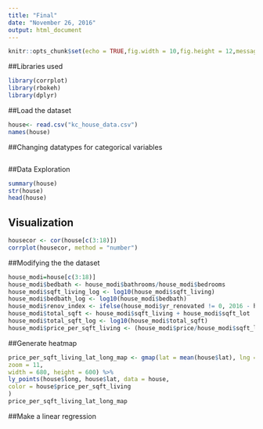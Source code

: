 ```yaml
---
title: "Final"
date: "November 26, 2016"
output: html_document
---
```


```r
knitr::opts_chunk$set(echo = TRUE,fig.width = 10,fig.height = 12,message = FALSE)
```

##Libraries used
```r
library(corrplot)
library(rbokeh)
library(dplyr)
```


##Load the dataset
```r
house<- read.csv("kc_house_data.csv")
names(house)

```

##Changing datatypes for categorical variables
```r
```

##Data Exploration
```r
summary(house)
str(house)
head(house)
```


## Visualization

```r
housecor <- cor(house[c(3:18)])
corrplot(housecor, method = "number")
```

##Modifying the the dataset
```r
house_modi=house[c(3:18)]
house_modi$bedbath <- house_modi$bathrooms/house_modi$bedrooms
house_modi$sqft_living_log <- log10(house_modi$sqft_living)
house_modi$bedbath_log <- log10(house_modi$bedbath)
house_modi$renov_index <- ifelse(house_modi$yr_renovated != 0, 2016 - house_modi$yr_renovated, 2016 - house_modi$yr_built)
house_modi$total_sqft <- house_modi$sqft_living + house_modi$sqft_lot
house_modi$total_sqft_log <- log10(house_modi$total_sqft)
house_modi$price_per_sqft_living <- (house_modi$price/house_modi$sqft_living)
```

##Generate heatmap
```r
price_per_sqft_living_lat_long_map <- gmap(lat = mean(house$lat), lng = mean(house$long), 
zoom = 11,
width = 680, height = 600) %>%
ly_points(house$long, house$lat, data = house, 
color = house$price_per_sqft_living
)
price_per_sqft_living_lat_long_map
```



##Make a linear regression


